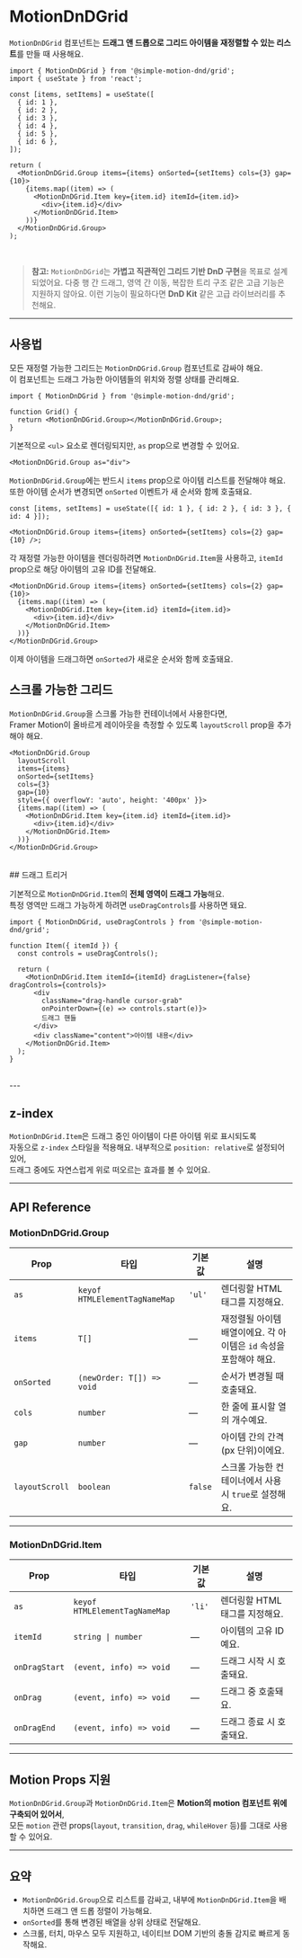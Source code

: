 
# MotionDnDGrid

`MotionDnDGrid` 컴포넌트는 **드래그 앤 드롭으로 그리드 아이템을 재정렬할 수 있는 리스트**를 만들 때 사용해요.

```tsx
import { MotionDnDGrid } from '@simple-motion-dnd/grid';
import { useState } from 'react';

const [items, setItems] = useState([
  { id: 1 },
  { id: 2 },
  { id: 3 },
  { id: 4 },
  { id: 5 },
  { id: 6 },
]);

return (
  <MotionDnDGrid.Group items={items} onSorted={setItems} cols={3} gap={10}>
    {items.map((item) => (
      <MotionDnDGrid.Item key={item.id} itemId={item.id}>
        <div>{item.id}</div>
      </MotionDnDGrid.Item>
    ))}
  </MotionDnDGrid.Group>
);
```
<br />
<SandboxFrameDefault />

> **참고:**
> `MotionDnDGrid`는 **가볍고 직관적인 그리드 기반
> DnD 구현**을 목표로 설계되었어요.
> 다중 행 간 드래그, 영역 간 이동, 복잡한 트리 구조
> 같은 고급 기능은 지원하지 않아요.
> 이런 기능이 필요하다면 **DnD Kit** 같은 고급
> 라이브러리를 추천해요.

---

## 사용법

모든 재정렬 가능한 그리드는 `MotionDnDGrid.Group` 컴포넌트로 감싸야 해요.  
이 컴포넌트는 드래그 가능한 아이템들의 위치와 정렬 상태를 관리해요.

```tsx
import { MotionDnDGrid } from '@simple-motion-dnd/grid';

function Grid() {
  return <MotionDnDGrid.Group></MotionDnDGrid.Group>;
}
```

기본적으로 `<ul>` 요소로 렌더링되지만, `as` prop으로 변경할 수 있어요.

```tsx
<MotionDnDGrid.Group as="div">
```

`MotionDnDGrid.Group`에는 반드시 `items` prop으로 아이템 리스트를 전달해야 해요.  
또한 아이템 순서가 변경되면 `onSorted` 이벤트가 새 순서와 함께 호출돼요.

```tsx
const [items, setItems] = useState([{ id: 1 }, { id: 2 }, { id: 3 }, { id: 4 }]);

<MotionDnDGrid.Group items={items} onSorted={setItems} cols={2} gap={10} />;
```

각 재정렬 가능한 아이템을 렌더링하려면 `MotionDnDGrid.Item`을 사용하고, `itemId` prop으로 해당 아이템의 고유 ID를 전달해요.

```tsx
<MotionDnDGrid.Group items={items} onSorted={setItems} cols={2} gap={10}>
  {items.map((item) => (
    <MotionDnDGrid.Item key={item.id} itemId={item.id}>
      <div>{item.id}</div>
    </MotionDnDGrid.Item>
  ))}
</MotionDnDGrid.Group>
```

이제 아이템을 드래그하면 `onSorted`가 새로운 순서와 함께 호출돼요.

## 스크롤 가능한 그리드

`MotionDnDGrid.Group`을 스크롤 가능한 컨테이너에서 사용한다면,  
Framer Motion이 올바르게 레이아웃을 측정할 수 있도록 `layoutScroll` prop을 추가해야 해요.

```tsx
<MotionDnDGrid.Group
  layoutScroll
  items={items}
  onSorted={setItems}
  cols={3}
  gap={10}
  style={{ overflowY: 'auto', height: '400px' }}>
  {items.map((item) => (
    <MotionDnDGrid.Item key={item.id} itemId={item.id}>
      <div>{item.id}</div>
    </MotionDnDGrid.Item>
  ))}
</MotionDnDGrid.Group>
```
<br />
<SandboxFrameContainerScroll />
## 드래그 트리거

기본적으로 `MotionDnDGrid.Item`의 **전체 영역이 드래그 가능**해요.  
특정 영역만 드래그 가능하게 하려면 `useDragControls`를 사용하면 돼요.

```tsx
import { MotionDnDGrid, useDragControls } from '@simple-motion-dnd/grid';

function Item({ itemId }) {
  const controls = useDragControls();

  return (
    <MotionDnDGrid.Item itemId={itemId} dragListener={false} dragControls={controls}>
      <div
        className="drag-handle cursor-grab"
        onPointerDown={(e) => controls.start(e)}>
        드래그 핸들
      </div>
      <div className="content">아이템 내용</div>
    </MotionDnDGrid.Item>
  );
}
```
<br />
<SandboxFrameDragControl />
---

## z-index

`MotionDnDGrid.Item`은 드래그 중인 아이템이 다른 아이템 위로 표시되도록  
자동으로 `z-index` 스타일을 적용해요. 내부적으로 `position: relative`로 설정되어 있어,  
드래그 중에도 자연스럽게 위로 떠오르는 효과를 볼 수 있어요.

---

## API Reference

### MotionDnDGrid.Group

| Prop           | 타입                          | 기본값  | 설명                                                               |
| -------------- | ----------------------------- | ------- | ------------------------------------------------------------------ |
| `as`           | `keyof HTMLElementTagNameMap` | `'ul'`  | 렌더링할 HTML 태그를 지정해요.                                     |
| `items`        | `T[]`                         | —       | 재정렬될 아이템 배열이에요. 각 아이템은 `id` 속성을 포함해야 해요. |
| `onSorted`     | `(newOrder: T[]) => void`     | —       | 순서가 변경될 때 호출돼요.                                         |
| `cols`         | `number`                      | —       | 한 줄에 표시할 열의 개수예요.                                      |
| `gap`          | `number`                      | —       | 아이템 간의 간격(px 단위)이에요.                                   |
| `layoutScroll` | `boolean`                     | `false` | 스크롤 가능한 컨테이너에서 사용 시 `true`로 설정해요.              |

---

### MotionDnDGrid.Item

| Prop          | 타입                          | 기본값 | 설명                           |
| ------------- | ----------------------------- | ------ | ------------------------------ |
| `as`          | `keyof HTMLElementTagNameMap` | `'li'` | 렌더링할 HTML 태그를 지정해요. |
| `itemId`      | `string \| number`            | —      | 아이템의 고유 ID예요.          |
| `onDragStart` | `(event, info) => void`       | —      | 드래그 시작 시 호출돼요.       |
| `onDrag`      | `(event, info) => void`       | —      | 드래그 중 호출돼요.            |
| `onDragEnd`   | `(event, info) => void`       | —      | 드래그 종료 시 호출돼요.       |

---

## Motion Props 지원

`MotionDnDGrid.Group`과 `MotionDnDGrid.Item`은 **Motion의 motion 컴포넌트 위에 구축되어 있어서**,  
모든 `motion` 관련 props(`layout`, `transition`, `drag`, `whileHover` 등)를 그대로 사용할 수 있어요.

---

## 요약

- `MotionDnDGrid.Group`으로 리스트를 감싸고, 내부에 `MotionDnDGrid.Item`을 배치하면 드래그 앤 드롭 정렬이 가능해요.
- `onSorted`를 통해 변경된 배열을 상위 상태로 전달해요.
- 스크롤, 터치, 마우스 모두 지원하고, 네이티브 DOM 기반의 충돌 감지로 빠르게 동작해요.
